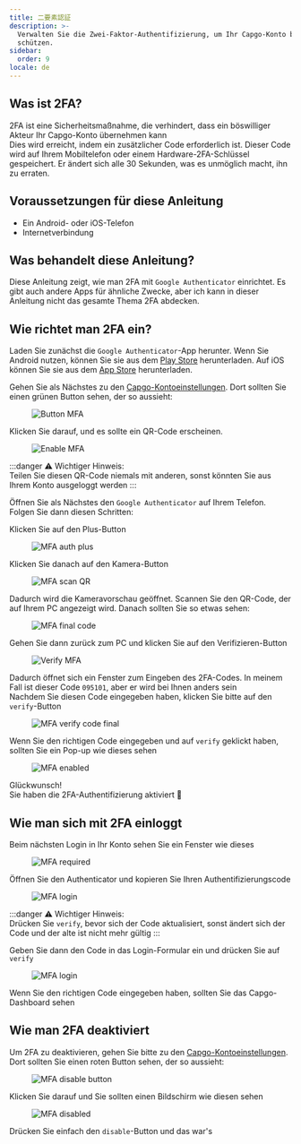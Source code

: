 ```yaml
---
title: 二要素認証
description: >-
  Verwalten Sie die Zwei-Faktor-Authentifizierung, um Ihr Capgo-Konto besser zu
  schützen.
sidebar:
  order: 9
locale: de
---
```


## Was ist 2FA?

2FA ist eine Sicherheitsmaßnahme, die verhindert, dass ein böswilliger Akteur Ihr Capgo-Konto übernehmen kann\
Dies wird erreicht, indem ein zusätzlicher Code erforderlich ist. Dieser Code wird auf Ihrem Mobiltelefon oder einem Hardware-2FA-Schlüssel gespeichert. Er ändert sich alle 30 Sekunden, was es unmöglich macht, ihn zu erraten.

## Voraussetzungen für diese Anleitung
 - Ein Android- oder iOS-Telefon
 - Internetverbindung

## Was behandelt diese Anleitung?

Diese Anleitung zeigt, wie man 2FA mit `Google Authenticator` einrichtet. Es gibt auch andere Apps für ähnliche Zwecke, aber ich kann in dieser Anleitung nicht das gesamte Thema 2FA abdecken.

## Wie richtet man 2FA ein?

Laden Sie zunächst die `Google Authenticator`-App herunter. Wenn Sie Android nutzen, können Sie sie aus dem [Play Store](https://play.google.com/store/apps/details/?id=comgoogleandroidappsauthenticator2) herunterladen. Auf iOS können Sie sie aus dem [App Store](https://appsapplecom/us/app/google-authenticator/id388497605/) herunterladen.

Gehen Sie als Nächstes zu den [Capgo-Kontoeinstellungen](https://webcapgo.app/dashboard/settings/account/). Dort sollten Sie einen grünen Button sehen, der so aussieht:

<figure><img style="margin-left: auto; margin-right: auto" src="/button-mfa.webp" alt="Button MFA" /><figcaption></figcaption></figure>

Klicken Sie darauf, und es sollte ein QR-Code erscheinen.

<figure><img style="margin-left: auto; margin-right: auto" src="/enable-mfa.webp" alt="Enable MFA" /><figcaption></figcaption></figure>

:::danger
⚠️ Wichtiger Hinweis: \
Teilen Sie diesen QR-Code niemals mit anderen, sonst könnten Sie aus Ihrem Konto ausgeloggt werden
:::

Öffnen Sie als Nächstes den `Google Authenticator` auf Ihrem Telefon. Folgen Sie dann diesen Schritten:

Klicken Sie auf den Plus-Button

<figure><img style="margin-left: auto; margin-right: auto" src="/mfa-auth-plus.webp" alt="MFA auth plus" /><figcaption></figcaption></figure>

Klicken Sie danach auf den Kamera-Button

<figure><img style="margin-left: auto; margin-right: auto" src="/mfa-scan-qr.webp" alt="MFA scan QR" /><figcaption></figcaption></figure>

Dadurch wird die Kameravorschau geöffnet. Scannen Sie den QR-Code, der auf Ihrem PC angezeigt wird. Danach sollten Sie so etwas sehen:

<figure><img style="margin-left: auto; margin-right: auto" src="/mfa-final-code.webp" alt="MFA final code" /><figcaption></figcaption></figure>

Gehen Sie dann zurück zum PC und klicken Sie auf den Verifizieren-Button

<figure><img style="margin-left: auto; margin-right: auto" src="/enable-mfa-verify.webp" alt="Verify MFA" /><figcaption></figcaption></figure>

Dadurch öffnet sich ein Fenster zum Eingeben des 2FA-Codes. In meinem Fall ist dieser Code `095101`, aber er wird bei Ihnen anders sein\
Nachdem Sie diesen Code eingegeben haben, klicken Sie bitte auf den `verify`-Button

<figure><img style="margin-left: auto; margin-right: auto" src="/mfa-verify-final-code.webp" alt="MFA verify code final" /><figcaption></figcaption></figure>

Wenn Sie den richtigen Code eingegeben und auf `verify` geklickt haben, sollten Sie ein Pop-up wie dieses sehen

<figure><img style="margin-left: auto; margin-right: auto" src="/mfa-enabled.webp" alt="MFA enabled" /><figcaption></figcaption></figure>

Glückwunsch!\
Sie haben die 2FA-Authentifizierung aktiviert 🎉

## Wie man sich mit 2FA einloggt

Beim nächsten Login in Ihr Konto sehen Sie ein Fenster wie dieses
<figure><img style="margin-left: auto; margin-right: auto" src="/mfa-required.webp" alt="MFA required" /><figcaption></figcaption></figure>

Öffnen Sie den Authenticator und kopieren Sie Ihren Authentifizierungscode

<figure><img style="margin-left: auto; margin-right: auto" src="/mfa-login.webp" alt="MFA login" /><figcaption></figcaption></figure>

:::danger
⚠️ Wichtiger Hinweis: \
Drücken Sie `verify`, bevor sich der Code aktualisiert, sonst ändert sich der Code und der alte ist nicht mehr gültig
:::

Geben Sie dann den Code in das Login-Formular ein und drücken Sie auf `verify`

<figure><img style="margin-left: auto; margin-right: auto" src="/mfa-final-login-verify.webp" alt="MFA login" /><figcaption></figcaption></figure>

Wenn Sie den richtigen Code eingegeben haben, sollten Sie das Capgo-Dashboard sehen

## Wie man 2FA deaktiviert

Um 2FA zu deaktivieren, gehen Sie bitte zu den [Capgo-Kontoeinstellungen](https://webcapgo.app/dashboard/settings/account/). Dort sollten Sie einen roten Button sehen, der so aussieht:

<figure><img style="margin-left: auto; margin-right: auto" src="/mfa-disable-button.webp" alt="MFA disable button" /><figcaption></figcaption></figure>

Klicken Sie darauf und Sie sollten einen Bildschirm wie diesen sehen

<figure><img style="margin-left: auto; margin-right: auto" src="/mfa-disable-2.webp" alt="MFA disabled" /><figcaption></figcaption></figure>

Drücken Sie einfach den `disable`-Button und das war's